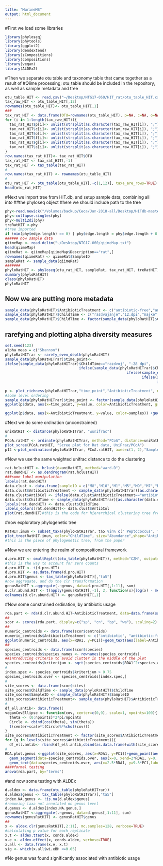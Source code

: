 ```yaml
---
title: "MurineMS"
output: html_document
---
```


#First we load some libraries

```r
library(phyloseq)
library(phytools)
library(ggplot2)
library(dendextend)
library(zCompositions)
library(compositions)
library(vegan)
library(ALDEx2)
```

#Then we separate otu table and taxonomy table that came together as a result of 
#Qiime processing; otu_table should be included in the repository, as well as sample metadata and tree

```r
otu_table_HIT <- read.csv("~/Desktop/NTG17-060/HIT_rat/otu_table_HIT.csv")
tax_raw_HIT <- otu_table_HIT[,12]
rownames(otu_table_HIT)<- otu_table_HIT[,1]
###
tax_rat_HIT <- data.frame(OTU=rownames(otu_table_HIT), p=NA, c=NA, o=NA, f=NA, g=NA, s=NA)
for (i in 1:length(tax_raw_HIT)){
  tax_rat_HIT$p[i]<- unlist(strsplit(as.character(tax_raw_HIT[i]), ";"))[1]
  tax_rat_HIT$c[i]<- unlist(strsplit(as.character(tax_raw_HIT[i]), ";"))[2]
  tax_rat_HIT$o[i]<- unlist(strsplit(as.character(tax_raw_HIT[i]), ";"))[3]
  tax_rat_HIT$f[i]<- unlist(strsplit(as.character(tax_raw_HIT[i]), ";"))[4]
  tax_rat_HIT$g[i]<- unlist(strsplit(as.character(tax_raw_HIT[i]), ";"))[5]
  tax_rat_HIT$s[i]<- unlist(strsplit(as.character(tax_raw_HIT[i]), ";"))[6]
}
row.names(tax_rat_HIT)<- tax_rat_HIT$OTU
tax_rat_HIT <- tax_rat_HIT[,-1]
tax_rat_HIT <- tax_table(tax_rat_HIT)
#
row.names(tax_rat_HIT) <- rownames(otu_table_HIT)
#
otu_rat_HIT <- otu_table(otu_table_HIT[,-c(1,12)], taxa_are_rows=TRUE)
head(otu_rat_HIT)
```
#Next we import tree from HIT.db, and setup sample data, combining all into ##the phyloseq object
#here we should include path to the tree
```r
phy<-read.newick("/Volumes/backup/Ceca/Jan-2018-all/Desktop/HITdb-master/HITdb_v1.00/HITdb.tre")
phy<-collapse.singles(phy)
phy<-multi2di(phy)
treRatHIT <-phy
#tree imported
if (min(phy$edge.length) == 0) { phy$edge.length = phy$edge.length + 0.00001 }
###### now sample data
qiimeMap <- read.delim("~/Desktop/NTG17-060/qiimeMap.txt")
head(qiimeMap)
qiimeRat <- qiimeMap[qiimeMap$Description=="rat",]
rownames(qiimeRat) <- qiimeRat$SampleID
sampleRat <- sample_data(qiimeRat)
#######
phyloRatHIT <- phyloseq(otu_rat_HIT, sampleRat, tax_rat_HIT, treRatHIT)
summary(phyloRatHIT)
class(phyloRatHIT)
phyloRatHIT

```

## Now we are putting more metadata
```r
sample_data(phyloRatHIT)$AntibioticTreatment <- c("antibiotic-free","antibiotic","antibiotic","antibiotic-free","antibiotic-free","antibiotic-free","antibiotic-free","antibiotic","antibiotic","antibiotic")
sample_data(phyloRatHIT)$ChildTime <- c("razdvajanje","12.dpi","majke","31-35.dpi","majke", "12.dpi","0.dpi","razdvajanje","0.dpi","31-35.dpi")
sample_data(phyloRatHIT)$ChildTime <- factor(sample_data(phyloRatHIT)$ChildTime, levels=c("majke", "razdvajanje", "0.dpi", "12.dpi", "31-35.dpi"))
```
## rarefying and plotting alpha diversity measures
```r
set.seed(123)
alpha_meas = c("Shannon")
phyloRatHITrar <- rarefy_even_depth(phyloRatHIT)
sample_data(phyloRatHITrar)$time_point<-
ifelse(sample_data(phyloRatHITrar)$ChildTime=="razdvoj", "-28 dpi", 
                                  ifelse(sample_data(phyloRatHITrar)$ChildTime=="12dpi", "12 dpi",
                                                        ifelse(sample_data(phyloRatHITrar)$ChildTime=="mother", "dams",
                                                               ifelse(sample_data(phyloRatHITrar)$ChildTime=="3135dpi", "31-35 dpi",
                                                                      ifelse(sample_data(phyloRatHITrar)$ChildTime=="3135dpi", "31-35 dpi",
                                                                             ifelse(sample_data(phyloRatHITrar)$ChildTime=="0dpi", "0 dpi", NA))))))
p <- plot_richness(phyloRatHITrar,"time_point","AntibioticTreatment", measures=alpha_meas)
#some level ordering
sample_data(phyloRatHITrar)$time_point <- factor(sample_data(phyloRatHITrar)$time_point, levels=c("dams", "-28 dpi","0 dpi","12 dpi", "31-35 dpi"))
ggplot(p$data, aes(x=time_point, y=value, color=AntibioticTreatment, group=AntibioticTreatment))+geom_point(size=3)+geom_line(linetype=2, size=1.5)+theme_bw()+labs(x="", y="Shannon index")+theme(axis.text.x=element_text(size=18), axis.title.y=element_text(size=18))

ggplot(p$data, aes(x=AntibioticTreatment, y=value, color=samples)) +geom_point(size=3)+geom_boxplot(data=p$data, aes(x=AntibioticTreatment, y=value, color=NULL), alpha=0.1)+theme_bw()+labs(x="", y="Shannon index")+theme(axis.text.x=element_text(size=18), axis.title.y=element_text(size=18))
```
#Next we do some ordination (unconstrained)
```r
uniRatHIT <- distance(phyloRatHITrar, "wunifrac")
#
PCoA.ratHIT <- ordinate(phyloRatHITrar, method="PCoA", distance=uniRatHIT)
plot_scree(PCoA.ratHIT, "Scree plot for Rat data, UniFrac/PCoA")
p12 <-plot_ordination(phyloRatHITrar, PCoA.ratHIT, axes=c(1, 2),"SampleID", color="AntibioticTreatment")+geom_point(size=5) + geom_path() + scale_colour_hue(guide = FALSE) 
```
#Now we use the same weighted unifrac distance to do the clustering
```r
rat.hclustHIT <- hclust(d=uniRatHIT, method="ward.D")
rat.dendHIT <- as.dendrogram(rat.hclustHIT)
###some label manipulation
labels(rat.dendHIT)
data.clust <- data.frame(sampleID = c("M8","M10","M1","M5","M9","M7","M6","M2","M4","M3"))
data.clust$AntibioticTreatment <- sample_data(phyloRatHITrar)[as.character(data.clust$sampleID),"AntibioticTreatment"]
data.clust$AntibCol <- ifelse(data.clust$AntibioticTreatment=="antibiotic-free", "deepskyblue2", "red1")
data.clust$ChildTime <- sample_data(phyloRatHITrar)[as.character(data.clust$sampleID),"ChildTime"]
labels(rat.dendHIT) <- data.clust$ChildTime
labels_colors(rat.dendHIT)<- data.clust$AntibCol
plot(rat.dendHIT)#this is the code for hierarchical clustering tree from the paper
```
#now exploratory phylogenetic tree
```r
RatHIT.imun <- subset_taxa(phyloRatHITrar, ta5 %in% c(" Peptococcus", " Peptoclostridium"," Parasutterella", " Collinsella", " Turicibacter"))
plot_tree(RatHIT.imun, color="ChildTime", size="Abundance",shape="AntibioticTreatment", nodelabf=nodeplotblank, ladderize="left", base.spacing=0.04,label.tips="ta6" )
#this is the piece of phylogenetic tree, from the paper
```
#Now we are entering the realm of compositional framework
```r
d.pro.HIT <- cmultRepl(t(otu_table(phyloRatHIT)), method="CZM", output="counts")
#this is the way to account for zero counts
d.pro.HIT <- t(d.pro.HIT)
d.pro.HIT <- as.data.frame(d.pro.HIT)
d.pro.HIT$genus <- tax_table(phyloRatHIT)[,"ta5"]
#now aggregate, and do the clr transformation
genusRatHIT <-aggregate(.~genus, data=d.pro.HIT[,1:11], sum)
d.clr.abund.HIT <- t(apply(genusRatHIT[,-1], 2, function(x){log(x) - mean(log(x))}))
colnames(d.clr.abund.HIT) <- genusRatHIT[,1]
```
#Now some constrained ordination, by antibiotic usage
```r
rda.part <- rda(d.clr.abund.HIT~AntibioticTreatment, data=data.frame(sample_data(phyloRatHIT)))
##
scor <- scores(rda.part, display=c("sp", "cn", "bp", "wa"), scaling=2)
##
numeric_centroids <- data.frame(scor$centroids)
numeric_centroids$AntibioticTreatment <- c("antibiotic", "antibiotic-free")
ggplot(numeric_centroids, aes(x=RDA1, y=PC1))+geom_text(aes(label=AntibioticTreatment))
##
species_centroids <- data.frame(scor$species)
species_centroids$species_names <- rownames(species_centroids)
##introducing criteria to avoid clutter in the middle of the plot
species_centroids$kriterijum <- sqrt(species_centroids$RDA1^2+species_centroids$PC1^2)
#
index.spec <- species_centroids$kriterijum > 0.75
species_centroids.over <- species_centroids[index.spec,]
#
site_scores <- data.frame(scor$sites)
site_scores$ChildTime <- sample_data(phyloRatHIT)$ChildTime
site_scores$SampleID <- sample_data(phyloRatHIT)$SampleID
site_scores$AntibioticTreatment<- sample_data(phyloRatHIT)$AntibioticTreatment
#
df_ell.antib<- data.frame()
veganCovEllipse <- function(cov, center=c(0,0), scale=1, npoints=100){
  theta <- (0:npoints)*2*pi/npoints
  Circle <- cbind(cos(theta), sin(theta))
  t(center+scale*t(Circle%*%chol(cov)))
}
site_scores$AntibioticTreatment <- factor(site_scores$AntibioticTreatment)
for (g in levels(site_scores$AntibioticTreatment)){
  df_ell.antib<- rbind(df_ell.antib,cbind(as.data.frame(with(site_scores[site_scores$AntibioticTreatment==g,], veganCovEllipse(cov.wt(cbind(RDA1,PC1),wt=rep(1/length(RDA1), length(RDA1)))$cov, center=c(mean(RDA1), mean(PC1))))),AntibioticTreatment=g))}
#
RDA.plot.genus <-ggplot(site_scores, aes(x=RDA1, y=PC1))+geom_point(aes(colour=AntibioticTreatment, shape=AntibioticTreatment), size=5)+geom_path(data=df_ell.antib, aes(x=RDA1, y=PC1, group=AntibioticTreatment, colour=AntibioticTreatment), alpha=0.3, linetype=1)+
  geom_segment(data=species_centroids.over, aes(x=0, xend=2*RDA1, y=0, yend=8.5*PC1), arrow=arrow(length=unit(0.25, "cm")), colour="grey4", alpha=0.4, linetype=2)+
  geom_text(data=species_centroids.over, aes(x=2.5*RDA1, y=9.3*PC1,label=species_names), size=4, colour="black")+theme_bw()
####formal testing
anova(rda.part, by="terms")
```
#and now some testing with ALDEx
```r
d.aldex <- data.frame(otu_table(phyloRatHITrar))
d.aldex$genus <- tax_table(phyloRatHITrar)[,"ta5"]
index.NA.genus <- !is.na(d.aldex$genus)
#removing taxa not annotated on genus level
d.genus <- d.aldex[index.NA.genus,]
genusRatHIT <-aggregate(.~genus, data=d.genus[,1:11], sum)
rownames(genusRatHIT) <- genusRatHIT$genus
##
x <- aldex.clr(genusRatHIT[,2:11], mc.samples=128, verbose=TRUE)
#calculating p value for each replicate
x.t <- aldex.ttest(x, conds.aldex)
x.e <- aldex.effect(x, conds.aldex, verbose=TRUE)
x.all <- data.frame(x.e, x.t)
sig <- which(x.all$wi.eBH <=0.05)
```
#No genus was found significantly associated with antibiotic usage


